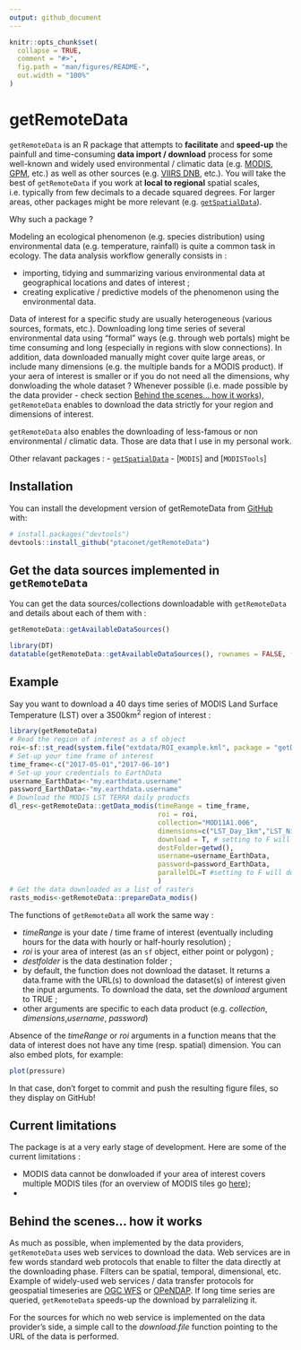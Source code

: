 ```yaml
---
output: github_document
---
```


<!-- README.md is generated from README.Rmd. Please edit that file -->

```r
knitr::opts_chunk$set(
  collapse = TRUE,
  comment = "#>",
  fig.path = "man/figures/README-",
  out.width = "100%"
)
```

# getRemoteData

<!-- badges: start -->
<!-- badges: end -->

`getRemoteData` is an R package that attempts to **facilitate** and **speed-up** the painfull and time-consuming **data import / download** process for some well-known and widely used environmental / climatic data (e.g. [MODIS](https://modis.gsfc.nasa.gov/), [GPM](https://www.nasa.gov/mission_pages/GPM/main/index.html), etc.) as well as other sources (e.g. [VIIRS DNB](https://ngdc.noaa.gov/eog/viirs/download_dnb_composites.html), etc.). You will take the best of `getRemoteData` if you work at **local to regional** spatial scales, i.e. typically from few decimals to a decade squared degrees. For larger areas, other packages might be more relevant (e.g. [`getSpatialData`](http://jxsw.de/getSpatialData/)).

Why such a package ? 

Modeling an ecological phenomenon (e.g. species distribution) using environmental data (e.g. temperature, rainfall) is quite a common task in ecology. The data analysis workflow generally consists in : 

- importing, tidying and summarizing various environmental data at geographical locations and dates of interest ;
- creating explicative / predictive models of the phenomenon using the environmental data.

Data of interest for a specific study are usually heterogeneous (various sources, formats, etc.). Downloading long time series of several environmental data using "formal" ways (e.g. through web portals) might be time consuming and long (especially in regions with slow connections). In addition, data downloaded manually might cover quite large areas, or include many dimensions (e.g. the multiple bands for a MODIS product). If your aera of interest is smaller or if you do not need all the dimensions, why donwloading the whole dataset ? Whenever possible (i.e. made possible by the data provider - check section [Behind the scenes... how it  works](#Behind the scenes... how it  works)), `getRemoteData` enables to download the data strictly for your region and dimensions of interest.

`getRemoteData` also enables the downloading of less-famous or non environmental / climatic data. Those are data that I use in my personal work.

Other relavant packages : 
- [`getSpatialData`](http://jxsw.de/getSpatialData/)
- [`MODIS`] and [`MODISTools`]


## Installation

You can install the development version of getRemoteData from [GitHub](https://github.com/) with: 

``` r
# install.packages("devtools")
devtools::install_github("ptaconet/getRemoteData")
```

## Get the data sources implemented in `getRemoteData`

You can get the data sources/collections downloadable with `getRemoteData` and details about each of them with : 

```r
getRemoteData::getAvailableDataSources()
```
```r
library(DT)
datatable(getRemoteData::getAvailableDataSources(), rownames = FALSE, filter="top", options = list(pageLength = 5, scrollX=T) )
```

## Example

Say you want to download a 40 days time series of MODIS Land Surface Temperature (LST) over a 3500km^2^ region of interest :

```r
library(getRemoteData)
# Read the region of interest as a sf object 
roi<-sf::st_read(system.file("extdata/ROI_example.kml", package = "getData"),quiet=T)
# Set-up your time frame of interest
time_frame<-c("2017-05-01","2017-06-10")
# Set-up your credentials to EarthData
username_EarthData<-"my.earthdata.username"
password_EarthData<-"my.earthdata.username"
# Download the MODIS LST TERRA daily products
dl_res<-getRemoteData::getData_modis(timeRange = time_frame,
                                     roi = roi,
                                     collection="MOD11A1.006",
                                     dimensions=c("LST_Day_1km","LST_Night_1km"),
                                     download = T, # setting to F will return URLs of the products without downloading them 
                                     destFolder=getwd(),
                                     username=username_EarthData,
                                     password=password_EarthData,
                                     parallelDL=T #setting to F will download the data linearly
                                     )
# Get the data downloaded as a list of rasters
rasts_modis<-getRemoteData::prepareData_modis()
```

The functions of `getRemoteData` all work the same way : 

- *timeRange* is your date / time frame of interest (eventually including hours for the data with hourly or half-hourly resolution) ;
- *roi* is your area of interest (as an `sf` object, either point or polygon) ;
- *destfolder* is the data destination folder ;
- by default, the function does not download the dataset. It returns a data.frame with the URL(s) to download the dataset(s) of interest given the input arguments. To download the data, set the *download* argument to TRUE ;
- other arguments are specific to each data product (e.g. *collection*, *dimensions*,*username*, *password*)

Absence of the *timeRange* or *roi* arguments in a function means that the data of interest does not have any time (resp. spatial) dimension. 
You can also embed plots, for example:

```r
plot(pressure)
```

In that case, don't forget to commit and push the resulting figure files, so they display on GitHub!

## Current limitations

The package is at a very early stage of development. Here are some of the current limitations : 

- MODIS data cannot be donwloaded if your area of interest covers multiple MODIS tiles (for an overview of MODIS tiles go [here](https://modis.ornl.gov/files/modis_sin.kmz));
- 

## Behind the scenes... how it  works

As much as possible, when implemented by the data providers, `getRemoteData` uses web services to download the data. Web services are in few words standard web protocols that enable to filter the data directly at the downloading phase. Filters can be spatial, temporal, dimensional, etc. Example of widely-used web services / data transfer protocols for geospatial timeseries are [OGC WFS](https://en.wikipedia.org/wiki/Web_Feature_Service) or [OPeNDAP](https://en.wikipedia.org/wiki/OPeNDAP). 
If long time series are queried, `getRemoteData` speeds-up the download by parralelizing it.

For the sources for which no web service is implemented on the data provider's side, a simple call to the *download.file* function pointing to the URL of the data is performed.
